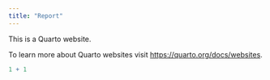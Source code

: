 ---
title: "Report"
---

This is a Quarto website.

To learn more about Quarto websites visit <https://quarto.org/docs/websites>.

```{r}
1 + 1
```
